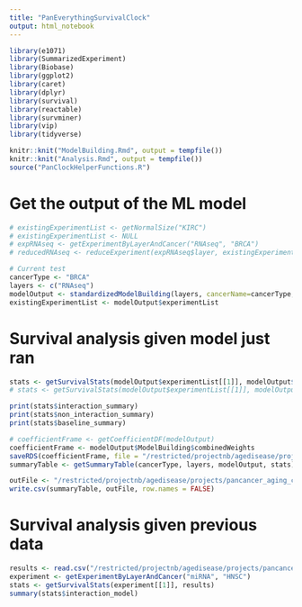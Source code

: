 ```yaml
---
title: "PanEverythingSurvivalClock"
output: html_notebook
---
```


```r
library(e1071) 
library(SummarizedExperiment)
library(Biobase)
library(ggplot2)
library(caret)
library(dplyr)
library(survival)
library(reactable)
library(survminer)
library(vip)
library(tidyverse)

knitr::knit("ModelBuilding.Rmd", output = tempfile())
knitr::knit("Analysis.Rmd", output = tempfile())
source("PanClockHelperFunctions.R")
```

# Get the output of the ML model
```r
# existingExperimentList <- getNormalSize("KIRC")
# existingExperimentList <- NULL
# expRNAseq <- getExperimentByLayerAndCancer("RNAseq", "BRCA")
# reducedRNAseq <- reduceExperiment(expRNAseq$layer, existingExperimentList$RNAseq_Normal)

# Current test
cancerType <- "BRCA"
layers <- c("RNAseq")
modelOutput <- standardizedModelBuilding(layers, cancerName=cancerType, methodNames=c("ridge"), splitSize=1, seed=43, existingExperimentsList=existingExperimentList, iterationCount=10, applyBiasCorrection=FALSE, combiningNormal=FALSE)
existingExperimentList <- modelOutput$experimentList
```

# Survival analysis given model just ran
```r
stats <- getSurvivalStats(modelOutput$experimentList[[1]], modelOutput$ModelBuilding$predicted, applyBiasCorrection=FALSE, covariates_to_include=c("race"))
# stats <- getSurvivalStats(modelOutput$experimentList[[1]], modelOutput$ModelBuilding$predicted, applyBiasCorrection=TRUE)

print(stats$interaction_summary)
print(stats$non_interaction_summary)
print(stats$baseline_summary)

# coefficientFrame <- getCoefficientDF(modelOutput)
coefficientFrame <- modelOutput$ModelBuilding$combinedWeights
saveRDS(coefficientFrame, file = "/restricted/projectnb/agedisease/projects/pancancer_aging_clocks/results/CoefficientFrames/BRCA/RNAseqBRCA_coef_10CV.rds")
summaryTable <- getSummaryTable(cancerType, layers, modelOutput, stats)

outFile <- "/restricted/projectnb/agedisease/projects/pancancer_aging_clocks/results/CoefficientFrames/BRCA/RNAseqBRCA_summary_10CV.rds"
write.csv(summaryTable, outFile, row.names = FALSE)
```

# Survival analysis given previous data
```r
results <- read.csv("/restricted/projectnb/agedisease/projects/pancancer_aging_clocks/results/ElasticNet_HNSC_HPV_Negative/ElasticNetRNAseqCompleteSet.csv")
experiment <- getExperimentByLayerAndCancer("miRNA", "HNSC")
stats <- getSurvivalStats(experiment[[1]], results)
summary(stats$interaction_model)
```
